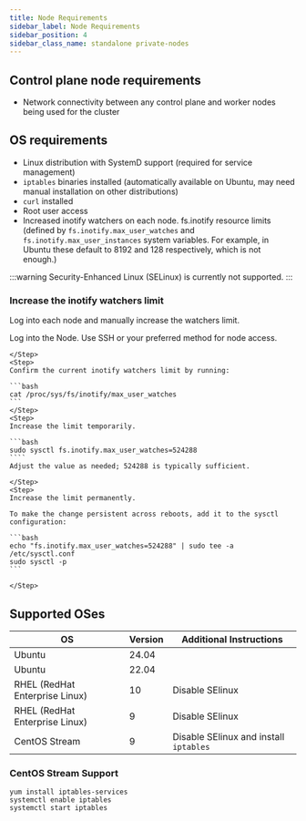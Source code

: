 ```yaml
---
title: Node Requirements
sidebar_label: Node Requirements
sidebar_position: 4
sidebar_class_name: standalone private-nodes
---
```


<TenancySupport standalone="true"  />

## Control plane node requirements

- Network connectivity between any control plane and worker nodes being used for the cluster 

## OS requirements

- Linux distribution with SystemD support (required for service management)
- `iptables` binaries installed (automatically available on Ubuntu, may need manual installation on other distributions)
- `curl` installed
- Root user access
- Increased inotify watchers on each node. fs.inotify resource limits (defined by `fs.inotify.max_user_watches` and `fs.inotify.max_user_instances` system variables. For example, in Ubuntu these default to 8192 and 128 respectively, which is not enough.)

:::warning
Security-Enhanced Linux (SELinux) is currently not supported.
:::

### Increase the inotify watchers limit 

Log into each node and manually increase the watchers limit.

<Flow>
    <Step>
    Log into the Node. Use SSH or your preferred method for node access.

    </Step>
    <Step>
    Confirm the current inotify watchers limit by running:

    ```bash
    cat /proc/sys/fs/inotify/max_user_watches
    ```
    </Step>
    <Step>
    Increase the limit temporarily.

    ```bash
    sudo sysctl fs.inotify.max_user_watches=524288
    ````
    Adjust the value as needed; 524288 is typically sufficient.

    </Step>
    <Step>
    Increase the limit permanently. 

    To make the change persistent across reboots, add it to the sysctl configuration:

    ```bash
    echo "fs.inotify.max_user_watches=524288" | sudo tee -a /etc/sysctl.conf
    sudo sysctl -p
    ```

    </Step>
</Flow>

## Supported OSes

| OS | Version| Additional Instructions |
|---|---|---|
| Ubuntu | 24.04 | |
| Ubuntu | 22.04 | |
| RHEL (RedHat Enterprise Linux) | 10 | Disable SElinux |
| RHEL (RedHat Enterprise Linux) | 9 | Disable SElinux |
| CentOS Stream | 9 | Disable SElinux and install `iptables` |


### CentOS Stream Support

```shell title="Install iptables"
yum install iptables-services
systemctl enable iptables
systemctl start iptables
```